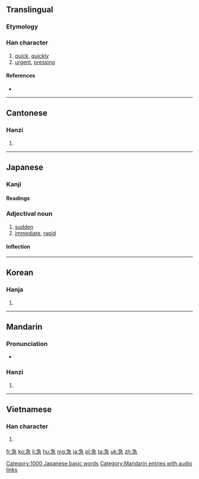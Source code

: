 ==Translingual==

===Etymology===
{{Han compound|及|心|c1=p|c2=s|t2=heart|ls=psc}}

===Han character===
{{Han char|rn=61|rad=心|as=05|sn=9|four=2733<sub>7</sub>|canj=弓一心 (NMP), 弓尸心 (NSP)|ids=⿱[[刍]][[心]]}}

# [[quick]], [[quickly]]
# [[urgent]], [[pressing]]

====References====
* {{Han ref|kx=0381.210|dkj=10475|dj=0710.060|hdz=42281.080|uh=6025|ud=24613|bh=ABE6|bd=44006}}

----

==Cantonese==

===Hanzi===
{{yue-hanzi|jyut=[[gap1]]|y=gap1}}

# {{defn|lang=yue|sort=心05}}

----

==Japanese==

===Kanji===
{{ja-kanji|grade=3|rs=心05}}

====Readings====
{{ja-readings
|on=[[きゅう]] ([[kyū#Japanese|kyū]])
|kun=[[いそぐ]] ([[急ぐ]], [[isogu#Japanese|isogu]]), [[いそがしい]] ([[急しい]], [[isogashii]]) {{qualifier|uncommon}}, [[いそめく]] ([[急めく]], [[isomeku]]), [[せく]] ([[急く]], [[seku#Japanese|seku]])
}}

===Adjectival noun===
{{ja-pos|k|adverb|decl=na|hira=きゅう|rom=kyū}}

# [[sudden]]
# [[immediate]], [[rapid]]

====Inflection====
{{ja-na|急|きゅう|kyū}}

[[Category:1000 Japanese basic words]]
----

==Korean==

===Hanja===
{{ko-hanja|hangeul=급|eumhun=|rv=geup|mr=kŭp|y=kup}}

# {{defn|lang=ko|sort=心05}}

----

==Mandarin==

===Pronunciation===
* {{audio|zh-jí.ogg|audio}}

===Hanzi===
{{cmn-hanzi|pin=[[jí]] ([[ji2]])|wg=chi<sup>2</sup>}}

# {{defn|lang=cmn|sort=心05}}

[[Category:Mandarin entries with audio links]]
----

==Vietnamese==

===Han character===
{{vi-hantu|[[cấp]], [[gấp]], [[kép]], [[kíp]], [[quắp]]|rs=心05}}

# {{defn|lang=vi|sort=心05}}

[[fr:急]]
[[ko:急]]
[[li:急]]
[[hu:急]]
[[mg:急]]
[[ja:急]]
[[pl:急]]
[[ta:急]]
[[uk:急]]
[[zh:急]]
